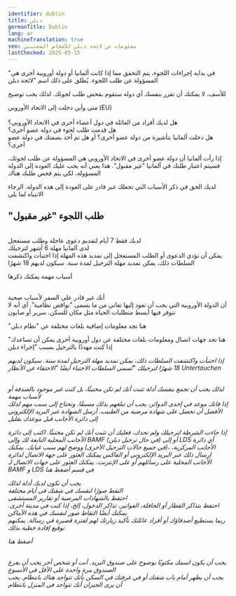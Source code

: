 ```yaml
---
identifier: dublin
title: ﺩﺑﻠﻦ
germanTitle: Dublin
lang: ar
machineTranslation: true
seo: معلومات عن لائحة دبلن للأشخاص المعنيين
lastChecked: 2025-05-15
---
```

"في بداية إجراءات اللجوء، يتم التحقق مما إذا كانت ألمانيا أو دولة أوروبية أخرى هي المسؤولة عن طلب اللجوء. يُطلق على ذلك اسم "لائحة دبلن
 
للأسف، لا يمكنك أن تقرر بنفسك أي دولة ستقوم بفحص طلب لجوئك. لذلك يجب توضيح
 
متى وأين دخلت إلى الاتحاد الأوروبي
(EU)<br/>
<br/> هل لديك أفراد من العائلة في دول أعضاء أخرى في الاتحاد الأوروبي؟
<br/> هل قدمت طلب لجوء في دولة عضو أخرى؟
<br/> هل دخلت ألمانيا بتأشيرة من دولة عضو أخرى؟
أو هل تم أخذ بصمتك في دولة عضو أخرى؟

إذا رأت ألمانيا أن دولة عضو أخرى في الاتحاد الأوروبي هي المسؤولة عن طلب لجوئك، فسيتم اعتبار طلبك في ألمانيا "غير مقبول". هذا يعني أنه يجب عليك العودة إلى الدولة المسؤولة، لكي يتم فحص طلبك هناك

لديك الحق في ذكر الأسباب التي تجعلك غير قادر على العودة إلى هذه الدولة. الرجاء الانتباه لما يلي

## "طلب اللجوء "غير مقبول
<br/> لديك فقط 7 أيام لتقديم دعوى عاجلة وطلب مستعجل
<br/> لدى ألمانيا مهلة 6 أشهر لترحيلك
<br/> يمكن أن تؤدي الدعوى أو الطلب المستعجل إلى تمديد هذه المهلة
إذا اختبأت واكتشفت السلطات ذلك، يمكن تمديد مهلة الترحيل لمدة سنة. سيكون لديهم 18 شهرًا

<Block identifier="get-legal-advice" />

أسباب مهمة يمكنك ذكرها

<br/> أنك غير قادر على السفر لأسباب صحية
<br/> أن الدولة الأوروبية التي يجب أن تعود إليها تعاني من ما يسمى "نواقص نظامية". أي أنه لا تتوفر فيها أبسط متطلبات الحياة مثل مكان للسكن، سرير أو صابون

"هنا تجد معلومات إضافية بلغات مختلفة عن "نظام دبلن
<ExternalShortLink identifier="fluechtlingsrat-brandenburg_dublin" />

"هنا تجد جهات اتصال ومعلومات بلغات مختلفة عن دول أوروبية أخرى يمكن أن تساعدك إذا كنت مهددًا بالترحيل بسبب "إجراء دبلن
<Address identifier="w2eu" />

إذا اختبأت واكتشفت السلطات ذلك، يمكن تمديد مهلة الترحيل لمدة سنة. سيكون لديهم 18 شهرًا لترحيلك
"تُسمي السلطات الاختباء أيضًا "الاختفاء عن الأنظار
*Untertauchen*

<br/> لذلك يجب أن تجمع بنفسك أدلة تثبت أنك لم تكن مختبئًا، بل كنت غير موجود بالصدفة أو لأسباب مهمة
<br/> إذا فاتك موعد في إحدى الدوائر، يجب أن تبلغهم بذلك مسبقًا. وتحتاج إلى سبب مهم لذلك
الأفضل أن تحصل على شهادة مرضية من الطبيب. أرسل الشهادة عبر البريد الإلكتروني إلى دائرة الأجانب قبل موعدك بقليل

إذا جاءت الشرطة لترحيلك ولم تجدك، فعليك أن تثبت أنك لم تكن مختبئًا. اكتب إلى دائرة الأجانب المحلية التابعة لك وإلى
BAMF
(في حال ترحيل دبلن)
أو إلى
LDS
أي دائرة الأجانب المركزية،
،(في جميع حالات الترحيل الأخرى)
ووضح لهم سبب غيابك. يمكنك إرسال ذلك عبر البريد الإلكتروني أو الفاكس
يمكنك العثور على جهة الاتصال لدائرة الأجانب المحلية على رسائلهم أو على الإنترنت. يمكنك العثور على جهات الاتصال لـ 
BAMF
و
LDS
في قسم
<InternalShortLink identifier="contacts">أضغط هنا</InternalShortLink>

يجب أن تكون لديك أدلة لذلك
<br/> التقط صورًا لنفسك في شقتك في أيام مختلفة
<br/> احتفظ بالشهادات المرضية أو تقارير المستشفى
<br/> احتفظ بتذاكر القطار أو الحافلة، الفواتير، تذاكر الدخول، إلخ، إذا كنت في مدينة أخرى. يمكنك أيضًا التقاط صور لنفسك في هذه الأماكن
<br/> ربما يستطيع أصدقاؤك أو أفراد عائلتك تأكيد زيارتك لهم لفترة قصيرة في رسالة. يمكنهم توقيع إفادة خطية بذلك

<InternalShortLink identifier="forms">أضغط هنا</InternalShortLink>

<br/> يجب أن يكون اسمك مكتوبًا بوضوح على صندوق البريد. أنت أو شخص آخر يجب أن يفرغ الصندوق مرة واحدة على الأقل في الأسبوع
<br/> يجب أن يظهر أمام باب شقتك أو في غرفتك في السكن بأنك تتواجد هناك بانتظام. يجب أن يرى الجيران أنك تتواجد في المنزل بانتظام

